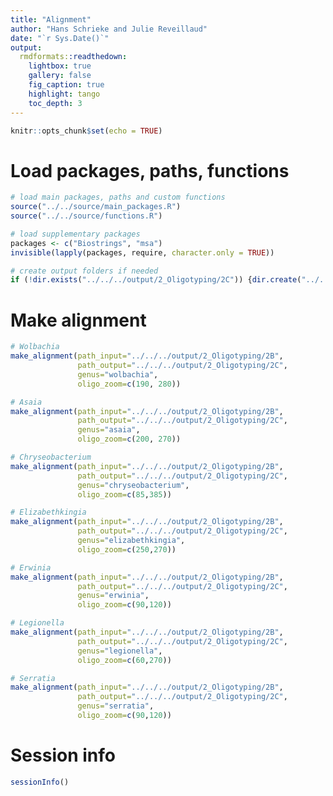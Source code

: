```yaml
---
title: "Alignment"
author: "Hans Schrieke and Julie Reveillaud"
date: "`r Sys.Date()`"
output: 
  rmdformats::readthedown:
    lightbox: true
    gallery: false
    fig_caption: true
    highlight: tango
    toc_depth: 3
---
```


```r
knitr::opts_chunk$set(echo = TRUE)
```

# Load packages, paths, functions
```r
# load main packages, paths and custom functions
source("../../source/main_packages.R")
source("../../source/functions.R")

# load supplementary packages
packages <- c("Biostrings", "msa")
invisible(lapply(packages, require, character.only = TRUE))

# create output folders if needed
if (!dir.exists("../../../output/2_Oligotyping/2C")) {dir.create("../../../output/2_Oligotyping/2C")}
```

# Make alignment
```r
# Wolbachia
make_alignment(path_input="../../../output/2_Oligotyping/2B", 
               path_output="../../../output/2_Oligotyping/2C", 
               genus="wolbachia", 
               oligo_zoom=c(190, 280))

# Asaia
make_alignment(path_input="../../../output/2_Oligotyping/2B", 
               path_output="../../../output/2_Oligotyping/2C", 
               genus="asaia", 
               oligo_zoom=c(200, 270))

# Chryseobacterium
make_alignment(path_input="../../../output/2_Oligotyping/2B", 
               path_output="../../../output/2_Oligotyping/2C", 
               genus="chryseobacterium",
               oligo_zoom=c(85,385))

# Elizabethkingia
make_alignment(path_input="../../../output/2_Oligotyping/2B", 
               path_output="../../../output/2_Oligotyping/2C", 
               genus="elizabethkingia",
               oligo_zoom=c(250,270))

# Erwinia
make_alignment(path_input="../../../output/2_Oligotyping/2B", 
               path_output="../../../output/2_Oligotyping/2C", 
               genus="erwinia",
               oligo_zoom=c(90,120))

# Legionella
make_alignment(path_input="../../../output/2_Oligotyping/2B", 
               path_output="../../../output/2_Oligotyping/2C", 
               genus="legionella", 
               oligo_zoom=c(60,270))

# Serratia
make_alignment(path_input="../../../output/2_Oligotyping/2B", 
               path_output="../../../output/2_Oligotyping/2C", 
               genus="serratia", 
               oligo_zoom=c(90,120))
```

# Session info
```r
sessionInfo()
```
